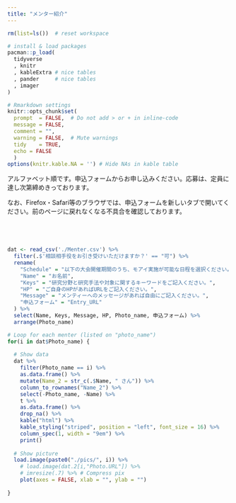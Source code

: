 ```yaml
---
title: "メンター紹介"
---
```



```r

rm(list=ls())  # reset workspace

# install & load packages
pacman::p_load(
  tidyverse
  , knitr  
  , kableExtra # nice tables
  , pander     # nice tables
  , imager
)

# Rmarkdown settings
knitr::opts_chunk$set(
  prompt  = FALSE,  # Do not add > or + in inline-code
  message = FALSE, 
  comment = "", 
  warning = FALSE,  # Mute warnings
  tidy    = TRUE,
  echo = FALSE
  ) 
options(knitr.kable.NA = '') # Hide NAs in kable table

```

アルファベット順です。申込フォームからお申し込みください。応募は、定員に達し次第締めきっております。<br>

なお、Firefox・Safari等のブラウザでは、申込フォームを新しいタブで開いてください。前のページに戻れなくなる不具合を確認しております。 <br>

<div style="margin-bottom:70px;">
</div>

```r

dat <- read_csv('./Menter.csv') %>%
  filter(.$'相談相手役をお引き受けいただけますか？' == "可") %>% 
  rename(
    "Schedule" = "以下の大会開催期間のうち、モアイ実施が可能な日程を選択ください。なお時間帯はお昼あるいは夕方以降など公式プログラムの自由時間にあたる期間を設定ください。",
    "Name" = "お名前",
    "Keys" = "研究分野と研究手法や対象に関するキーワードをご記入ください。",
    "HP" = "ご自身のHPがあればURLをご記入ください。",
    "Message" = "メンティーへのメッセージがあれば自由にご記入ください。",
    "申込フォーム" = "Entry_URL"
  ) %>% 
  select(Name, Keys, Message, HP, Photo_name, 申込フォーム) %>% 
  arrange(Photo_name)

# Loop for each menter (listed on "photo_name")
for(i in dat$Photo_name) {
  
  # Show data
  dat %>%
    filter(Photo_name == i) %>%
    as.data.frame() %>%
    mutate(Name_2 = str_c(.$Name, " さん")) %>% 
    column_to_rownames("Name_2") %>%
    select(-Photo_name, -Name) %>%    
    t %>%                      
    as.data.frame() %>%
    drop_na() %>%
    kable("html") %>%
    kable_styling("striped", position = "left", font_size = 16) %>%
    column_spec(1, width = "9em") %>% 
    print()
  
  # Show picture
  load.image(paste0("./pics/", i)) %>%
    # load.image(dat.2[i,"Photo.URL"]) %>%
    # imresize(.7) %>% # Compress pix
    plot(axes = FALSE, xlab = "", ylab = "")
  
}


```



